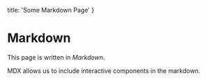 
  title: 'Some Markdown Page'
}

# Markdown

This page is written in _Markdown_.

MDX allows us to include interactive components in the markdown. <Counter/>

